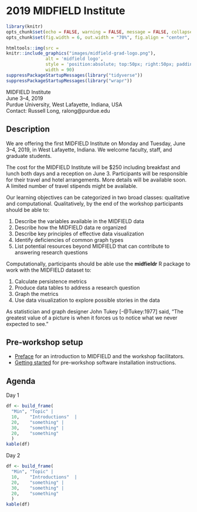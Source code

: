 # 2019 MIDFIELD Institute {-}

```r
library(knitr)
opts_chunk$set(echo = FALSE, warning = FALSE, message = FALSE, collapse = FALSE)
opts_chunk$set(fig.width = 6, out.width = "70%", fig.align = "center", fig.asp = 0.618)
```

```r
htmltools::img(src = 
knitr::include_graphics("images/midfield-grad-logo.png"), 
               alt = 'midfield logo', 
               style = 'position:absolute; top:50px; right:50px; padding:0px;',
               width = 90)
suppressPackageStartupMessages(library("tidyverse"))
suppressPackageStartupMessages(library("wrapr"))
```

MIDFIELD Institute    
June 3--4, 2019    
Purdue University, West Lafayette, Indiana, USA    
Contact: Russell Long, ralong@purdue.edu    




## Description {-}

We are offering the first MIDFIELD Institute on Monday and Tuesday, June 3--4, 2019, in West Lafayette, Indiana. We welcome faculty, staff, and graduate students.

The cost for the MIDFIELD Institute will be $250 including breakfast and lunch both days and a reception on June 3.  Participants will be responsible for their travel and hotel arrangements.  More details will be available soon.  A limited number of travel stipends might be available.  

Our learning objectives can be categorized in two broad classes: qualitative and computational. Qualitatively, by the end of the workshop participants should be able to: 

1. Describe the variables available in the  MIDFIELD data  
1. Describe how the MIDFIELD data re organized  
1. Describe key principles of effective data visualization  
1. Identify deficiencies of common graph  types 
1. List potential resources beyond MIDFIELD that can contribute to answering research questions 

Computationally, participants should be able use the **midfieldr** R package to work with the MIDFIELD dataset to:

1. Calculate persistence metrics  
1. Produce data tables to address a research question  
1. Graph the metrics  
1. Use data visualization to explore possible stories in the data  

As statistician and graph designer John Tukey [-@Tukey:1977] said, "The greatest value of a picture is when it forces us to notice what we never expected to see."






## Pre-workshop setup {-}


- [Preface](https://midfieldr.github.io/workshops/index.html) for an introduction to MIDFIELD and the workshop facilitators. 
- [Getting started](https://midfieldr.github.io/workshops/getting-started.html) for pre-workshop software installation instructions.





## Agenda  {-}


Day 1

```r
df <- build_frame(
  "Min", "Topic" |
  10,    "Introductions"  |
  20,    "something" |
  30,    "something" |
  20,    "something"
  )
kable(df)
```

Day 2

```r
df <- build_frame(
  "Min", "Topic" |
  10,    "Introductions"  |
  20,    "something" |
  30,    "something" |
  20,    "something"
  )
kable(df)
```





